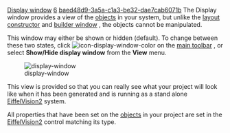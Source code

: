 [[Property:title|Display window]]
[[Property:weight|6]]
[[Property:uuid|baed48d9-3a5a-c1a3-be32-dae7cab6071b]]
The Display window provides a view of the [[EiffelBuild Notation|objects]]  in your system, but unlike the [[Layout constructor|layout constructor]]  and [[Builder window|builder window]] , the objects cannot be manipulated. 

This window may either be shown or hidden (default). To change between these two states, click  [[Image:icon-display-window-color]] on the [[Main toolbar|main toolbar]] , or select '''Show/Hide display window''' from the '''View''' menu. 

[[Image:display-window]]  

This view is provided so that you can really see what your project will look like when it has been generated and is running as a stand alone [[EiffelVision Introduction|EiffelVision2]]  system. 

All properties that have been set on the [[EiffelBuild Notation|objects]]  in your project are set in the [[EiffelVision Introduction|EiffelVision2]]  control matching its type. 

{{seealso|<br/>
[[Builder window|Builder window]]  <br/>
[[Layout constructor|Layout constructor]]  }}




